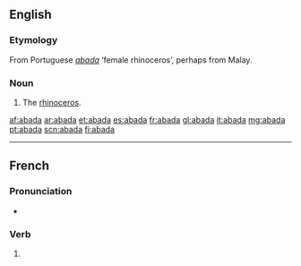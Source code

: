 ==English==
===Etymology===
From Portuguese ''[[#Portuguese|abada]]'' ‘female rhinoceros’, perhaps from Malay.

===Noun===
{{en-noun}}

# {{obsolete}} The [[rhinoceros]].

[[af:abada]]
[[ar:abada]]
[[et:abada]]
[[es:abada]]
[[fr:abada]]
[[gl:abada]]
[[it:abada]]
[[mg:abada]]
[[pt:abada]]
[[scn:abada]]
[[fi:abada]]

----
==French==

===Pronunciation===
* {{homophones|abadas|abadât}}
===Verb===
{{fr-verb-form}}

# {{conjugation of|abader||3|s|[[past historic]]|lang=fr}} 
{{count page|[[Wiktionary:Page count]]}}

{{rfc-auto}}